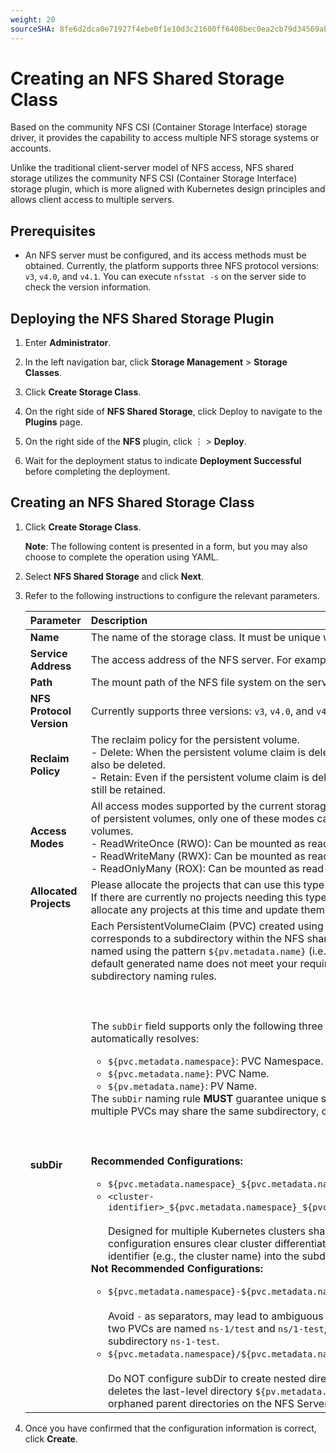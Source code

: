 ```yaml
---
weight: 20
sourceSHA: 8fe6d2dca0e71927f4ebe0f1e10d3c21600ff6408bec0ea2cb79d34569abef4f
---
```


# Creating an NFS Shared Storage Class

Based on the community NFS CSI (Container Storage Interface) storage driver, it provides the capability to access multiple NFS storage systems or accounts.

Unlike the traditional client-server model of NFS access, NFS shared storage utilizes the community NFS CSI (Container Storage Interface) storage plugin, which is more aligned with Kubernetes design principles and allows client access to multiple servers.

## Prerequisites

- An NFS server must be configured, and its access methods must be obtained. Currently, the platform supports three NFS protocol versions: `v3`, `v4.0`, and `v4.1`. You can execute `nfsstat -s` on the server side to check the version information.

## Deploying the NFS Shared Storage Plugin

1. Enter **Administrator**.

2. In the left navigation bar, click **Storage Management** > **Storage Classes**.

3. Click **Create Storage Class**.

4. On the right side of **NFS Shared Storage**, click Deploy to navigate to the **Plugins** page.

5. On the right side of the **NFS** plugin, click ⋮ > **Deploy**.

6. Wait for the deployment status to indicate **Deployment Successful** before completing the deployment.

## Creating an NFS Shared Storage Class

1. Click **Create Storage Class**.

   **Note**: The following content is presented in a form, but you may also choose to complete the operation using YAML.

2. Select **NFS Shared Storage** and click **Next**.

3. Refer to the following instructions to configure the relevant parameters.

   | Parameter                | Description                                                                                                                                                                                                                                                                                                                                                                                                           |
   | :----------------------- | :-------------------------------------------------------------------------------------------------------------------------------------------------------------------------------------------------------------------------------------------------------------------------------------------------------------------------------------------------------------------------------------------------------------------- |
   | **Name**                 | The name of the storage class. It must be unique within the current cluster.                                                                                                                                                                                                                                                                                                                                          |
   | **Service Address**      | The access address of the NFS server. For example: `192.168.2.11`.                                                                                                                                                                                                                                                                                                                                                    |
   | **Path**                 | The mount path of the NFS file system on the server node. For example: `/nfs/data`.                                                                                                                                                                                                                                                                                                                                   |
   | **NFS Protocol Version** | Currently supports three versions: `v3`, `v4.0`, and `v4.1`.                                                                                                                                                                                                                                                                                                                                                          |
   | **Reclaim Policy**       | The reclaim policy for the persistent volume.<br />- Delete: When the persistent volume claim is deleted, the bound persistent volume will also be deleted.<br />- Retain: Even if the persistent volume claim is deleted, the bound persistent volume will still be retained.                                                                                                                                        |
   | **Access Modes**         | All access modes supported by the current storage. During the subsequent declaration of persistent volumes, only one of these modes can be selected for mounting persistent volumes.<br />- ReadWriteOnce (RWO): Can be mounted as read-write by a single node.<br />- ReadWriteMany (RWX): Can be mounted as read-write by multiple nodes.<br />- ReadOnlyMany (ROX): Can be mounted as read-only by multiple nodes. |
   | **Allocated Projects**   | Please allocate the projects that can use this type of storage.<br />If there are currently no projects needing this type of storage, you may choose not to allocate any projects at this time and update them later.                                                                                                                                                                                                 |
   | **subDir**               | Each PersistentVolumeClaim (PVC) created using the NFS Shared Storage Class corresponds to a subdirectory within the NFS share. By default, subdirectories are named using the pattern `${pv.metadata.name}` (i.e., the PersistentVolume name). If the default generated name does not meet your requirements, you can customize the subdirectory naming rules. <br></br><br></br>The `subDir` field supports only the following three variables, which the NFS CSI Driver automatically resolves: <ul><li>`${pvc.metadata.namespace}`: PVC Namespace.</li><li>`${pvc.metadata.name}`: PVC Name.</li><li>`${pv.metadata.name}`: PV Name.</li></ul> The `subDir` naming rule **MUST** guarantee unique subdirectory names. Otherwise, multiple PVCs may share the same subdirectory, causing data conflicts.<br></br><br></br>**Recommended Configurations:**<ul><li>`${pvc.metadata.namespace}_${pvc.metadata.name}_${pv.metadata.name}`</li><li>`<cluster-identifier>_${pvc.metadata.namespace}_${pvc.metadata.name}_${pv.metadata.name}`<br></br>Designed for multiple Kubernetes clusters sharing the same NFS Server, this configuration ensures clear cluster differentiation by incorporating a cluster-specific identifier (e.g., the cluster name) into the subdirectory naming rules.</li></ul>**Not Recommended Configurations:**<ul><li>`${pvc.metadata.namespace}-${pvc.metadata.name}-${pv.metadata.name}`<br></br>Avoid `-` as separators, may lead to ambiguous subdirectory names. For example: If two PVCs are named `ns-1/test` and `ns/1-test`, both could generate the same subdirectory `ns-1-test`.</li><li>`${pvc.metadata.namespace}/${pvc.metadata.name}/${pv.metadata.name}`<br></br>Do NOT configure subDir to create nested directories. The NFS CSI Driver only deletes the last-level directory `${pv.metadata.name}` when a PVC is removed, leaving orphaned parent directories on the NFS Server.</li></ul>|

4. Once you have confirmed that the configuration information is correct, click **Create**.
